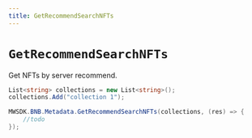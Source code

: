 ```yaml
---
title: GetRecommendSearchNFTs
---
```


# `GetRecommendSearchNFTs`

Get NFTs by server recommend.

```csharp
List<string> collections = new List<string>();
collections.Add("collection 1");

MWSDK.BNB.Metadata.GetRecommendSearchNFTs(collections, (res) => {
    //todo
});
```